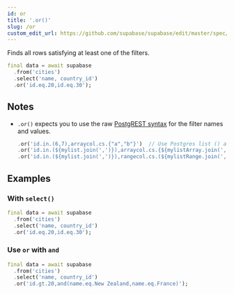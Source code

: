 ```yaml
---
id: or
title: '.or()'
slug: /or
custom_edit_url: https://github.com/supabase/supabase/edit/master/spec/supabase_dart_v1_legacy.yml
---
```



Finds all rows satisfying at least one of the filters.

```dart
final data = await supabase
  .from('cities')
  .select('name, country_id')
  .or('id.eq.20,id.eq.30');
```

## Notes

- `.or()` expects you to use the raw [PostgREST syntax](https://postgrest.org/en/stable/api.html#horizontal-filtering-rows) for the filter names and values.

  ```dart
  .or('id.in.(6,7),arraycol.cs.{"a","b"}')  // Use Postgres list () and 'in' for in_ filter. Array {} and 'cs' for contains.
  .or('id.in.(${mylist.join(',')}),arraycol.cs.{${mylistArray.join(',')}}')	// You can insert a Dart list for list or array column.
  .or('id.in.(${mylist.join(',')}),rangecol.cs.(${mylistRange.join(',')}]')	// You can insert a Dart list for list or range column.
  ```

## Examples

### With `select()`

```dart
final data = await supabase
  .from('cities')
  .select('name, country_id')
  .or('id.eq.20,id.eq.30');
```

### Use `or` with `and`

```dart
final data = await supabase
  .from('cities')
  .select('name, country_id')
  .or('id.gt.20,and(name.eq.New Zealand,name.eq.France)');
```
